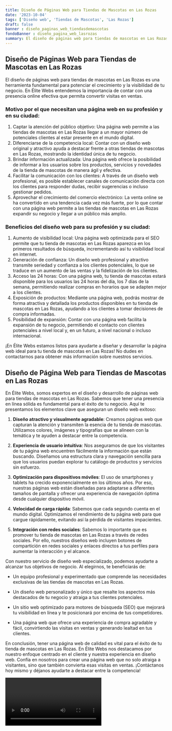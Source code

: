 ```yaml
---
title: Diseño de Páginas Web para Tiendas de Mascotas en Las Rozas
date: '2023-10-04'
tags: ['Diseño web', 'Tiendas de Mascotas', 'Las Rozas']
draft: false
banner : diseño_paginas_web_tiendasdemascotas
fondoBanner : diseño_pagina_web_lasrozas
summary: El diseño de páginas web para tiendas de mascotas en Las Rozas es una herramienta fundamental para potenciar el crecimiento y la visibilidad de tu negocio. En Élite Webs entendemos la importancia de contar con una presencia online efectiva que permita convertir visitas en ventas. 
---
```


## Diseño de Páginas Web para Tiendas de Mascotas en Las Rozas

El diseño de páginas web para tiendas de mascotas en Las Rozas es una herramienta fundamental para potenciar el crecimiento y la visibilidad de tu negocio. En Élite Webs entendemos la importancia de contar con una presencia online efectiva que permita convertir visitas en ventas. 

### Motivo por el que necesitan una página web en su profesión y en su ciudad:

1. Captar la atención del público objetivo: Una página web permite a las tiendas de mascotas en Las Rozas llegar a un mayor número de potenciales clientes al estar presente en el mundo digital.
2. Diferenciarse de la competencia local: Contar con un diseño web original y atractivo ayuda a destacar frente a otras tiendas de mascotas en Las Rozas, mostrando la identidad única de tu negocio.
3. Brindar información actualizada: Una página web ofrece la posibilidad de informar a los usuarios sobre los productos, servicios y novedades de la tienda de mascotas de manera ágil y efectiva.
4. Facilitar la comunicación con los clientes: A través de un diseño web profesional, es posible establecer canales de comunicación directa con los clientes para responder dudas, recibir sugerencias o incluso gestionar pedidos.
5. Aprovechar el crecimiento del comercio electrónico: La venta online se ha convertido en una tendencia cada vez más fuerte, por lo que contar con una página web permite a las tiendas de mascotas en Las Rozas expandir su negocio y llegar a un público más amplio.

### Beneficios del diseño web para su profesión y su ciudad:

1. Aumento de visibilidad local: Una página web optimizada para el SEO permite que tu tienda de mascotas en Las Rozas aparezca en los primeros resultados de búsqueda, incrementando así tu visibilidad local en internet.
2. Generación de confianza: Un diseño web profesional y atractivo transmite seriedad y confianza a los clientes potenciales, lo que se traduce en un aumento de las ventas y la fidelización de los clientes.
3. Acceso las 24 horas: Con una página web, tu tienda de mascotas estará disponible para los usuarios las 24 horas del día, los 7 días de la semana, permitiendo realizar compras en horarios que se adapten mejor a los clientes.
4. Exposición de productos: Mediante una página web, podrás mostrar de forma atractiva y detallada los productos disponibles en tu tienda de mascotas en Las Rozas, ayudando a los clientes a tomar decisiones de compra informadas.
5. Posibilidad de expansión: Contar con una página web facilita la expansión de tu negocio, permitiendo el contacto con clientes potenciales a nivel local y, en un futuro, a nivel nacional o incluso internacional.

¡En Élite Webs estamos listos para ayudarte a diseñar y desarrollar la página web ideal para tu tienda de mascotas en Las Rozas! No dudes en contactarnos para obtener más información sobre nuestros servicios.

<GifSeo />

<Cta />

## Diseño de Página Web para Tiendas de Mascotas en Las Rozas

En Élite Webs, somos expertos en el diseño y desarrollo de páginas web para tiendas de mascotas en Las Rozas. Sabemos que tener una presencia en línea sólida es fundamental para el éxito de tu negocio. Aquí te presentamos los elementos clave que aseguran un diseño web exitoso:

1. **Diseño atractivo y visualmente agradable**: Creamos páginas web que capturan la atención y transmiten la esencia de tu tienda de mascotas. Utilizamos colores, imágenes y tipografías que se alineen con la temática y te ayuden a destacar entre la competencia.

2. **Experiencia de usuario intuitiva**: Nos aseguramos de que los visitantes de tu página web encuentren fácilmente la información que están buscando. Diseñamos una estructura clara y navegación sencilla para que los usuarios puedan explorar tu catálogo de productos y servicios sin esfuerzo.

3. **Optimización para dispositivos móviles**: El uso de smartphones y tablets ha crecido exponencialmente en los últimos años. Por eso, nuestras páginas web están diseñadas para adaptarse a diferentes tamaños de pantalla y ofrecer una experiencia de navegación óptima desde cualquier dispositivo móvil.

4. **Velocidad de carga rápida**: Sabemos que cada segundo cuenta en el mundo digital. Optimizamos el rendimiento de tu página web para que cargue rápidamente, evitando así la pérdida de visitantes impacientes.

5. **Integración con redes sociales**: Sabemos lo importante que es promover tu tienda de mascotas en Las Rozas a través de redes sociales. Por ello, nuestros diseños web incluyen botones de compartición en redes sociales y enlaces directos a tus perfiles para aumentar la interacción y el alcance.

Con nuestro servicio de diseño web especializado, podemos ayudarte a alcanzar tus objetivos de negocio. Al elegirnos, te beneficiarás de:

- Un equipo profesional y experimentado que comprende las necesidades exclusivas de las tiendas de mascotas en Las Rozas.

- Un diseño web personalizado y único que resalte los aspectos más destacados de tu negocio y atraiga a tus clientes potenciales.

- Un sitio web optimizado para motores de búsqueda (SEO) que mejorará tu visibilidad en línea y te posicionará por encima de tus competidores.

- Una página web que ofrece una experiencia de compra agradable y fácil, convirtiendo las visitas en ventas y generando lealtad en tus clientes.

En conclusión, tener una página web de calidad es vital para el éxito de tu tienda de mascotas en Las Rozas. En Élite Webs nos destacamos por nuestro enfoque centrado en el cliente y nuestra experiencia en diseño web. Confía en nosotros para crear una página web que no solo atraiga a visitantes, sino que también convierta esas visitas en ventas. ¡Contáctanos hoy mismo y déjanos ayudarte a destacar entre la competencia!

<Video />

<CtaBot job='Tiendas de Mascotas' city='Las Rozas'/>

<Gmaps query='Las Rozas+españa+maps' />